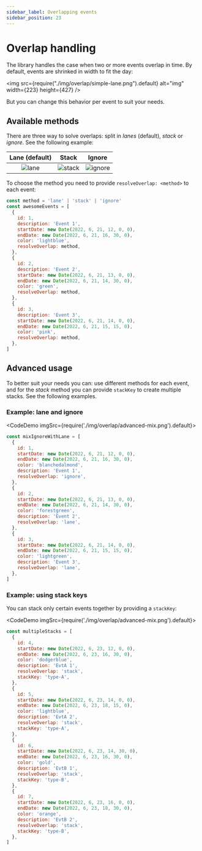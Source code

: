 ```yaml
---
sidebar_label: Overlapping events
sidebar_position: 23
---
```


# Overlap handling

The library handles the case when two or more events overlap in time. By default, events are shrinked in width to fit the day:

<img
  src={require("./img/overlap/simple-lane.png").default}
  alt="img"
  width={223}
  height={427}
/>

But you can change this behavior per event to suit your needs.


## Available methods

There are three way to solve overlaps: split in _lanes_ (default), _stack_ or _ignore_. See the following example:

| Lane (default) | Stack | Ignore |
| :---: | :---: | :---: |
| ![lane](./img/overlap/simple-lane.png) | ![stack](./img/overlap/simple-stack.png) | ![ignore](./img/overlap/simple-ignore.png) |

To choose the method you need to provide `resolveOverlap: <method>` to each event:

```js title="Basic usage"
const method = 'lane' | 'stack' | 'ignore'
const awesomeEvents = [
  {
    id: 1,
    description: 'Event 1',
    startDate: new Date(2022, 6, 21, 12, 0, 0),
    endDate: new Date(2022, 6, 21, 16, 30, 0),
    color: 'lightblue',
    resolveOverlap: method,
  },
  {
    id: 2,
    description: 'Event 2',
    startDate: new Date(2022, 6, 21, 13, 0, 0),
    endDate: new Date(2022, 6, 21, 14, 30, 0),
    color: 'green',
    resolveOverlap: method,
  },
  {
    id: 3,
    description: 'Event 3',
    startDate: new Date(2022, 6, 21, 14, 0, 0),
    endDate: new Date(2022, 6, 21, 15, 15, 0),
    color: 'pink',
    resolveOverlap: method,
  },
]
```

## Advanced usage

To better suit your needs you can: use different methods for each event, and for the _stack_ method you can provide `stackKey` to create multiple stacks. See the following examples.

### Example: lane and ignore

<CodeDemo imgSrc={require('./img/overlap/advanced-mix.png').default}>

```js title="Lane and Ignore"
const mixIgnoreWithLane = [
  {
    id: 1,
    startDate: new Date(2022, 6, 21, 12, 0, 0),
    endDate: new Date(2022, 6, 21, 16, 30, 0),
    color: 'blanchedalmond',
    description: 'Event 1',
    resolveOverlap: 'ignore',
  },
  {
    id: 2,
    startDate: new Date(2022, 6, 21, 13, 0, 0),
    endDate: new Date(2022, 6, 21, 14, 30, 0),
    color: 'forestgreen',
    description: 'Event 2',
    resolveOverlap: 'lane',
  },
  {
    id: 3,
    startDate: new Date(2022, 6, 21, 14, 0, 0),
    endDate: new Date(2022, 6, 21, 15, 15, 0),
    color: 'lightgreen',
    description: 'Event 3',
    resolveOverlap: 'lane',
  },
]
```
</CodeDemo>


### Example: using stack keys
You can stack only certain events together by providing a `stackKey`:

<CodeDemo imgSrc={require('./img/overlap/advanced-mix.png').default}>

```js title="Multiple stacks"
const multipleStacks = [
  {
    id: 4,
    startDate: new Date(2022, 6, 23, 12, 0, 0),
    endDate: new Date(2022, 6, 23, 16, 30, 0),
    color: 'dodgerblue',
    description: 'EvtA 1',
    resolveOverlap: 'stack',
    stackKey: 'type-A',
  },
  {
    id: 5,
    startDate: new Date(2022, 6, 23, 14, 0, 0),
    endDate: new Date(2022, 6, 23, 18, 15, 0),
    color: 'lightblue',
    description: 'EvtA 2',
    resolveOverlap: 'stack',
    stackKey: 'type-A',
  },
  {
    id: 6,
    startDate: new Date(2022, 6, 23, 14, 30, 0),
    endDate: new Date(2022, 6, 23, 16, 30, 0),
    color: 'gold',
    description: 'EvtB 1',
    resolveOverlap: 'stack',
    stackKey: 'type-B',
  },
  {
    id: 7,
    startDate: new Date(2022, 6, 23, 16, 0, 0),
    endDate: new Date(2022, 6, 23, 18, 30, 0),
    color: 'orange',
    description: 'EvtB 2',
    resolveOverlap: 'stack',
    stackKey: 'type-B',
  },
]
```

</CodeDemo>

